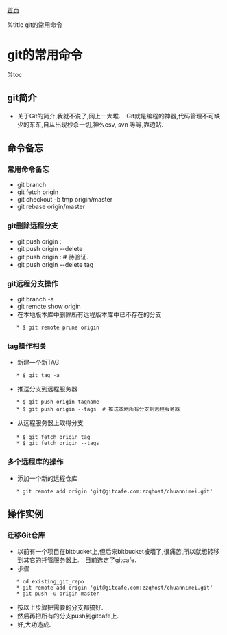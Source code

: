 [[index|首页]]

%title git的常用命令

=git的常用命令=

%toc

==git简介==
* 关于Git的简介,我就不说了,网上一大堆.　Git就是编程的神器,代码管理不可缺少的东东,自从出现秒杀一切,神么csv, svn 等等,靠边站.

==命令备忘==
===常用命令备忘===
* git branch
* git fetch origin
* git checkout -b tmp origin/master
* git rebase origin/master

===git删除远程分支===
* git push origin :<branchname>
* git push origin --delete <branchname>
* git push origin :<tagname>   # 待验证.
* git push origin --delete tag <tagname>

===git远程分支操作===
* git branch -a
* git remote show origin
* 在本地版本库中删除所有远程版本库中已不存在的分支
    * $ git remote prune origin

===tag操作相关===
* 新建一个新TAG
    * $ git tag -a <tagname>
* 推送分支到远程服务器
    * $ git push origin tagname
    * $ git push origin --tags  # 推送本地所有分支到远程服务器
* 从远程服务器上取得分支
    * $ git fetch origin tag <tagname>
    * $ git fetch origin --tags

===多个远程库的操作===
* 添加一个新的远程仓库
    * git remote add origin 'git@gitcafe.com:zzqhost/chuannimei.git'

==操作实例==
===迁移Git仓库===
* 以前有一个项目在bitbucket上,但后来bitbucket被墙了,很痛苦,所以就想转移到其它的托管服务器上.　目前选定了gitcafe.
* 步骤
    * cd existing_git_repo
    * git remote add origin 'git@gitcafe.com:zzqhost/chuannimei.git'
    * git push -u origin master
* 按以上步骤把需要的分支都搞好.
* 然后再把所有的分支push到gitcafe上.
* 好,大功造成.
